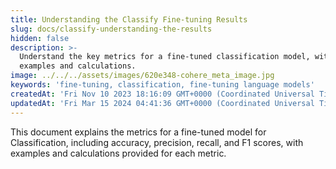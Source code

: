```yaml
---
title: Understanding the Classify Fine-tuning Results
slug: docs/classify-understanding-the-results
hidden: false
description: >-
  Understand the key metrics for a fine-tuned classification model, with clear
  examples and calculations.
image: ../../../assets/images/620e348-cohere_meta_image.jpg
keywords: 'fine-tuning, classification, fine-tuning language models'
createdAt: 'Fri Nov 10 2023 18:16:09 GMT+0000 (Coordinated Universal Time)'
updatedAt: 'Fri Mar 15 2024 04:41:36 GMT+0000 (Coordinated Universal Time)'
---
```

This document explains the metrics for a fine-tuned model for Classification, including accuracy, precision, recall, and F1 scores, with examples and calculations provided for each metric.
